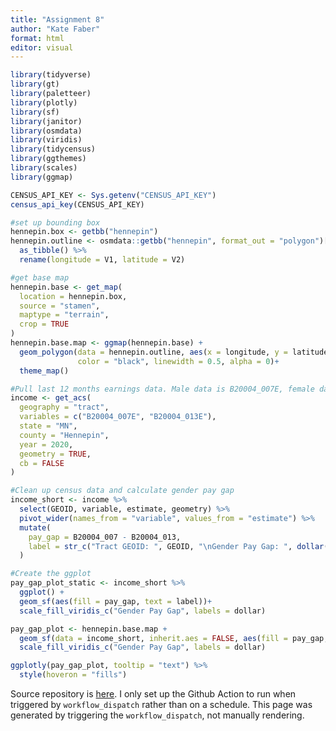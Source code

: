 ```yaml
---
title: "Assignment 8"
author: "Kate Faber"
format: html
editor: visual
---
```


```r
library(tidyverse)
library(gt)
library(paletteer)
library(plotly)
library(sf)
library(janitor)
library(osmdata)
library(viridis)
library(tidycensus)
library(ggthemes)
library(scales)
library(ggmap)

CENSUS_API_KEY <- Sys.getenv("CENSUS_API_KEY")
census_api_key(CENSUS_API_KEY)
```

```r
#set up bounding box
hennepin.box <- getbb("hennepin")
hennepin.outline <- osmdata::getbb("hennepin", format_out = "polygon")[[1]] %>%
  as_tibble() %>%
  rename(longitude = V1, latitude = V2)

#get base map
hennepin.base <- get_map(
  location = hennepin.box, 
  source = "stamen",
  maptype = "terrain",
  crop = TRUE
)
hennepin.base.map <- ggmap(hennepin.base) +
  geom_polygon(data = hennepin.outline, aes(x = longitude, y = latitude), 
               color = "black", linewidth = 0.5, alpha = 0)+
  theme_map()

#Pull last 12 months earnings data. Male data is B20004_007E, female data is B20004_013E 
income <- get_acs(
  geography = "tract", 
  variables = c("B20004_007E", "B20004_013E"),
  state = "MN",
  county = "Hennepin", 
  year = 2020,
  geometry = TRUE, 
  cb = FALSE
)

#Clean up census data and calculate gender pay gap
income_short <- income %>%
  select(GEOID, variable, estimate, geometry) %>%
  pivot_wider(names_from = "variable", values_from = "estimate") %>%
  mutate(
    pay_gap = B20004_007 - B20004_013, 
    label = str_c("Tract GEOID: ", GEOID, "\nGender Pay Gap: ", dollar(pay_gap))
  )

#Create the ggplot
pay_gap_plot_static <- income_short %>%
  ggplot() +
  geom_sf(aes(fill = pay_gap, text = label))+
  scale_fill_viridis_c("Gender Pay Gap", labels = dollar)

pay_gap_plot <- hennepin.base.map +
  geom_sf(data = income_short, inherit.aes = FALSE, aes(fill = pay_gap, text = label), alpha = 0.75)+
  scale_fill_viridis_c("Gender Pay Gap", labels = dollar)
```

```r
ggplotly(pay_gap_plot, tooltip = "text") %>%
  style(hoveron = "fills")
```

Source repository is [here](https://github.com/kafaber/kafaber.github.io/). I only set up the Github Action to run when triggered by `workflow_dispatch` rather than on a schedule. This page was generated by triggering the `workflow_dispatch`, not manually rendering.
